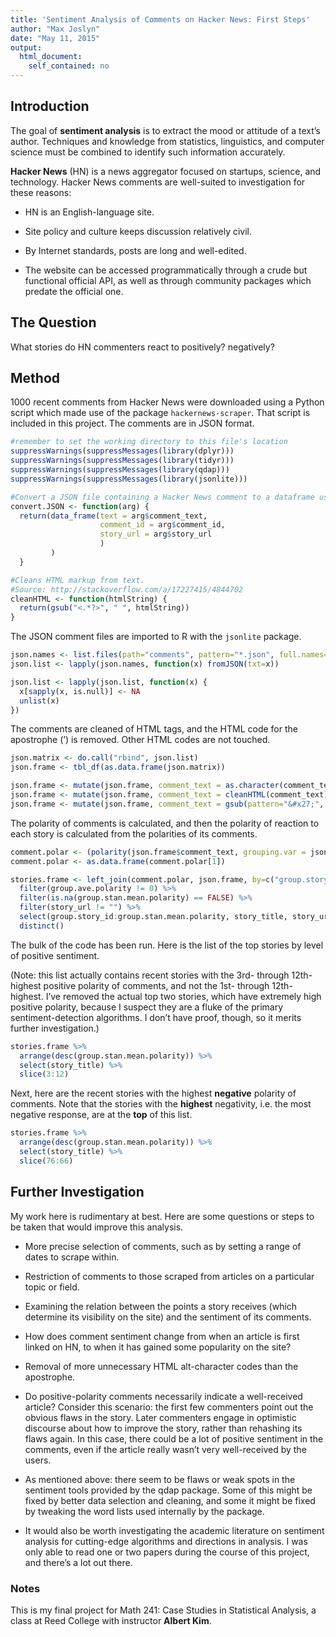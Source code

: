 ```yaml
---
title: 'Sentiment Analysis of Comments on Hacker News: First Steps'
author: "Max Joslyn"
date: "May 11, 2015"
output:
  html_document:
    self_contained: no
---
```


## Introduction

The goal of **sentiment analysis** is to extract the mood or attitude of a text's author. Techniques and knowledge from statistics, linguistics, and computer science must be combined to identify such information accurately.

**Hacker News** (HN) is a news aggregator focused on startups, science, and technology. Hacker News comments are well-suited to investigation for these reasons:

* HN is an English-language site.

* Site policy and culture keeps discussion relatively civil.

* By Internet standards, posts are long and well-edited.

* The website can be accessed programmatically through a crude but functional official API, as well as through community packages which predate the official one.

## The Question

What stories do HN commenters react to positively? negatively?

## Method

1000 recent comments from Hacker News were downloaded using a Python script which made use of the package `hackernews-scraper`. That script is included in this project. The comments are in JSON format.


```r
#remember to set the working directory to this file's location
suppressWarnings(suppressMessages(library(dplyr)))
suppressWarnings(suppressMessages(library(tidyr)))
suppressWarnings(suppressMessages(library(qdap)))
suppressWarnings(suppressMessages(library(jsonlite)))

#Convert a JSON file containing a Hacker News comment to a dataframe using functions from dplyr.
convert.JSON <- function(arg) {
  return(data_frame(text = arg$comment_text,
                    comment_id = arg$comment_id,
                    story_url = arg$story_url
                    )
         )
  }

#Cleans HTML markup from text.
#Source: http://stackoverflow.com/a/17227415/4844702
cleanHTML <- function(htmlString) {
  return(gsub("<.*?>", " ", htmlString))
}
```

The JSON comment files are imported to R with the `jsonlite` package.

```r
json.names <- list.files(path="comments", pattern="*.json", full.names=TRUE)
json.list <- lapply(json.names, function(x) fromJSON(txt=x))

json.list <- lapply(json.list, function(x) {
  x[sapply(x, is.null)] <- NA
  unlist(x)
})
```

The comments are cleaned of HTML tags, and the HTML code for the apostrophe (') is removed. Other HTML codes are not touched.

```r
json.matrix <- do.call("rbind", json.list)
json.frame <- tbl_df(as.data.frame(json.matrix))

json.frame <- mutate(json.frame, comment_text = as.character(comment_text))
json.frame <- mutate(json.frame, comment_text = cleanHTML(comment_text))
json.frame <- mutate(json.frame, comment_text = gsub(pattern="&#x27;", replacement="", x=comment_text))
```

The polarity of comments is calculated, and then the polarity of reaction to each story is calculated from the polarities of its comments.

```r
comment.polar <- (polarity(json.frame$comment_text, grouping.var = json.frame$story_id))[2]
comment.polar <- as.data.frame(comment.polar[1])

stories.frame <- left_join(comment.polar, json.frame, by=c("group.story_id" = "story_id")) %>%
  filter(group.ave.polarity != 0) %>%
  filter(is.na(group.stan.mean.polarity) == FALSE) %>%
  filter(story_url != "") %>%
  select(group.story_id:group.stan.mean.polarity, story_title, story_url) %>%
  distinct()

```

The bulk of the code has been run. Here is the list of the top stories by level of positive sentiment.

(Note: this list actually contains recent stories with the 3rd- through 12th-highest positive polarity of comments, and not the 1st- through 12th-highest. I've removed the actual top two stories, which have extremely high positive polarity, because I suspect they are a fluke of the primary sentiment-detection algorithms. I don't have proof, though, so it merits further investigation.)

```r

stories.frame %>%
  arrange(desc(group.stan.mean.polarity)) %>%
  select(story_title) %>%
  slice(3:12)

```

Next, here are the recent stories with the highest **negative** polarity of comments. Note that the stories with the **highest** negativity, i.e. the most negative response, are at the **top** of this list.

```r
stories.frame %>%
  arrange(desc(group.stan.mean.polarity)) %>%
  select(story_title) %>%
  slice(76:66)
```


## Further Investigation

My work here is rudimentary at best. Here are some questions or steps to be taken that would improve this analysis.

* More precise selection of comments, such as by setting a range of dates to scrape within.

* Restriction of comments to those scraped from articles on a particular topic or field.

* Examining the relation between the points a story receives (which determine its visibility on the site) and the sentiment of its comments.

* How does comment sentiment change from when an article is first linked on HN, to when it has gained some popularity on the site?

* Removal of more unnecessary HTML alt-character codes than the apostrophe.

* Do positive-polarity comments necessarily indicate a well-received article? Consider this scenario: the first few commenters point out the obvious flaws in the story. Later commenters engage in optimistic discourse about how to improve the story, rather than rehashing its flaws again. In this case, there could be a lot of positive sentiment in the comments, even if the article really wasn't very well-received by the users.

* As mentioned above: there seem to be flaws or weak spots in the sentiment tools provided by the qdap package. Some of this might be fixed by better data selection and cleaning, and some it might be fixed by tweaking the word lists used internally by the package.

* It would also be worth investigating the academic literature on sentiment analysis for cutting-edge algorithms and directions in analysis. I was only able to read one or two papers during the course of this project, and there's a lot out there.


### Notes

This is my final project for Math 241: Case Studies in Statistical Analysis, a class at Reed College with instructor **Albert Kim**.
